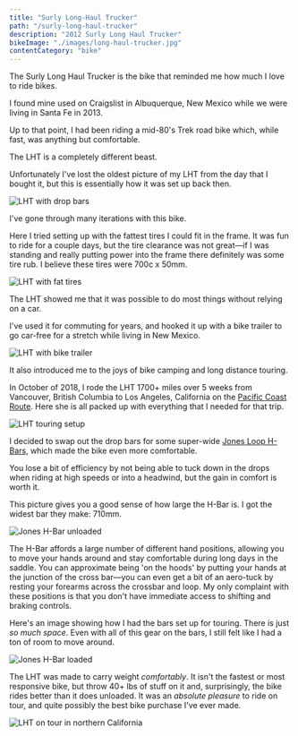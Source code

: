 ```yaml
---
title: "Surly Long-Haul Trucker"
path: "/surly-long-haul-trucker"
description: "2012 Surly Long Haul Trucker"
bikeImage: "./images/long-haul-trucker.jpg"
contentCategory: "bike"
---
```


The Surly Long Haul Trucker is the bike that reminded me how much I love to ride bikes.

I found mine used on Craigslist in Albuquerque, New Mexico while we were living in Santa Fe in 2013.

Up to that point, I had been riding a mid-80's Trek road bike which, while fast, was anything but comfortable.

The LHT is a completely different beast.

Unfortunately I've lost the oldest picture of my LHT from the day that I bought it, but this is essentially how it was set up back then.

![LHT with drop bars](./images/lht-drops.jpg)

I've gone through many iterations with this bike.

Here I tried setting up with the fattest tires I could fit in the frame. It was fun to ride for a couple days, but the tire clearance was not great&mdash;if I was standing and really putting power into the frame there definitely was some tire rub. I believe these tires were 700c x 50mm.

![LHT with fat tires](./images/lht-fat-tires.jpg)

The LHT showed me that it was possible to do most things without relying on a car.

I've used it for commuting for years, and hooked it up with a bike trailer to go car-free for a stretch while living in New Mexico.

![LHT with bike trailer](images/lht-with-trailer.jpg)

It also introduced me to the joys of bike camping and long distance touring.

In October of 2018, I rode the LHT 1700+ miles over 5 weeks from Vancouver, British Columbia to Los Angeles, California on the [Pacific Coast Route](https://www.adventurecycling.org/routes-and-maps/adventure-cycling-route-network/pacific-coast/). Here she is all packed up with everything that I needed for that trip.

![LHT touring setup](images/lht-touring-setup-01.jpg)

I decided to swap out the drop bars for some super-wide [Jones Loop H-Bars](https://www.jonesbikes.com/jones-h-bar-butted-loop-aluminum/), which made the bike even more comfortable.

You lose a bit of efficiency by not being able to tuck down in the drops when riding at high speeds or into a headwind, but the gain in comfort is worth it.

This picture gives you a good sense of how large the H-Bar is. I got the widest bar they make: 710mm.

![Jones H-Bar unloaded](images/lht-h-bar.jpg)

The H-Bar affords a large number of different hand positions, allowing you to move your hands around and stay comfortable during long days in the saddle. You can approximate being 'on the hoods' by putting your hands at the junction of the cross bar&mdash;you can even get a bit of an aero-tuck by resting your forearms across the crossbar and loop. My only complaint with these positions is that you don't have immediate access to shifting and braking controls.

Here's an image showing how I had the bars set up for touring. There is just _so much space_. Even with all of this gear on the bars, I still felt like I had a ton of room to move around.

![Jones H-Bar loaded](images/lht-h-bar-loaded.jpg)

The LHT was made to carry weight _comfortably_. It isn't the fastest or most responsive bike, but throw 40+ lbs of stuff on it and, surprisingly, the bike rides better than it does unloaded. It was an _absolute pleasure_ to ride on tour, and quite possibly the best bike purchase I've ever made.

![LHT on tour in northern California](images/long-haul-trucker.jpg)
